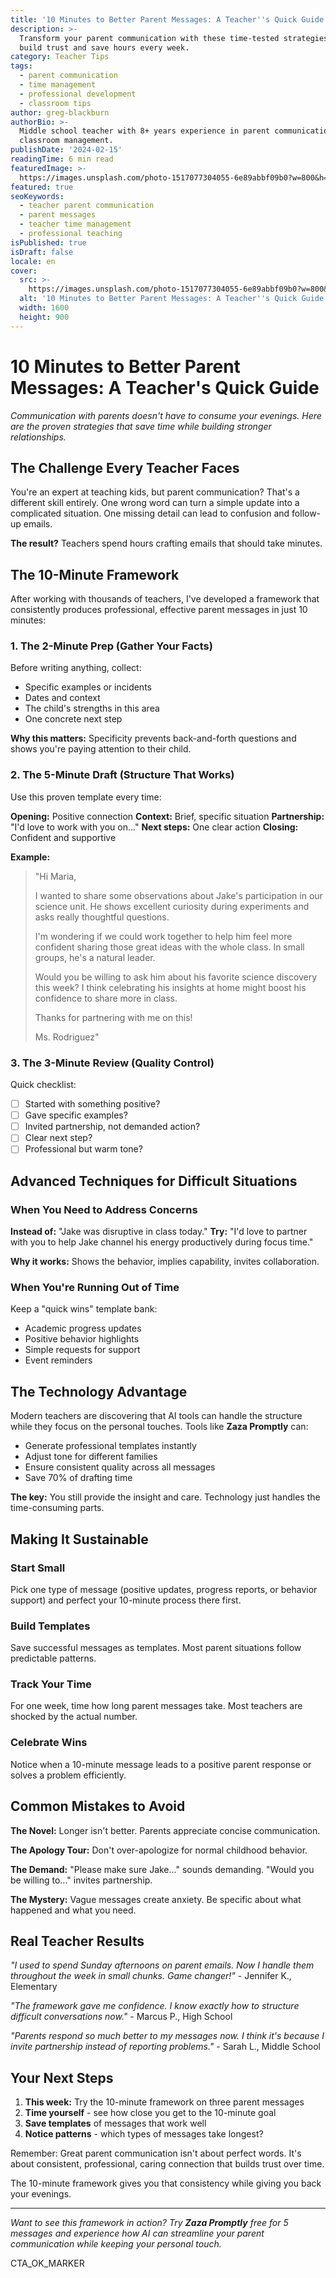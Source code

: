 ```yaml
---
title: '10 Minutes to Better Parent Messages: A Teacher''s Quick Guide'
description: >-
  Transform your parent communication with these time-tested strategies that
  build trust and save hours every week.
category: Teacher Tips
tags:
  - parent communication
  - time management
  - professional development
  - classroom tips
author: greg-blackburn
authorBio: >-
  Middle school teacher with 8+ years experience in parent communication and
  classroom management.
publishDate: '2024-02-15'
readingTime: 6 min read
featuredImage: >-
  https://images.unsplash.com/photo-1517077304055-6e89abbf09b0?w=800&h=400&fit=crop
featured: true
seoKeywords:
  - teacher parent communication
  - parent messages
  - teacher time management
  - professional teaching
isPublished: true
isDraft: false
locale: en
cover:
  src: >-
    https://images.unsplash.com/photo-1517077304055-6e89abbf09b0?w=800&h=400&fit=crop
  alt: '10 Minutes to Better Parent Messages: A Teacher''s Quick Guide'
  width: 1600
  height: 900
---
```


# 10 Minutes to Better Parent Messages: A Teacher's Quick Guide

*Communication with parents doesn't have to consume your evenings. Here are the proven strategies that save time while building stronger relationships.*

## The Challenge Every Teacher Faces

You're an expert at teaching kids, but parent communication? That's a different skill entirely. One wrong word can turn a simple update into a complicated situation. One missing detail can lead to confusion and follow-up emails.

**The result?** Teachers spend hours crafting emails that should take minutes.

## The 10-Minute Framework

After working with thousands of teachers, I've developed a framework that consistently produces professional, effective parent messages in just 10 minutes:

### 1. The 2-Minute Prep (Gather Your Facts)

Before writing anything, collect:
- Specific examples or incidents
- Dates and context
- The child's strengths in this area
- One concrete next step

**Why this matters:** Specificity prevents back-and-forth questions and shows you're paying attention to their child.

### 2. The 5-Minute Draft (Structure That Works)

Use this proven template every time:

**Opening:** Positive connection
**Context:** Brief, specific situation
**Partnership:** "I'd love to work with you on..."
**Next steps:** One clear action
**Closing:** Confident and supportive

**Example:**
> "Hi Maria,
> 
> I wanted to share some observations about Jake's participation in our science unit. He shows excellent curiosity during experiments and asks really thoughtful questions.
> 
> I'm wondering if we could work together to help him feel more confident sharing those great ideas with the whole class. In small groups, he's a natural leader.
> 
> Would you be willing to ask him about his favorite science discovery this week? I think celebrating his insights at home might boost his confidence to share more in class.
> 
> Thanks for partnering with me on this!
> 
> Ms. Rodriguez"

### 3. The 3-Minute Review (Quality Control)

Quick checklist:
- ☐ Started with something positive?
- ☐ Gave specific examples?
- ☐ Invited partnership, not demanded action?
- ☐ Clear next step?
- ☐ Professional but warm tone?

## Advanced Techniques for Difficult Situations

### When You Need to Address Concerns

**Instead of:** "Jake was disruptive in class today."
**Try:** "I'd love to partner with you to help Jake channel his energy productively during focus time."

**Why it works:** Shows the behavior, implies capability, invites collaboration.

### When You're Running Out of Time

Keep a "quick wins" template bank:
- Academic progress updates
- Positive behavior highlights  
- Simple requests for support
- Event reminders

## The Technology Advantage

Modern teachers are discovering that AI tools can handle the structure while they focus on the personal touches. Tools like **Zaza Promptly** can:

- Generate professional templates instantly
- Adjust tone for different families
- Ensure consistent quality across all messages
- Save 70% of drafting time

**The key:** You still provide the insight and care. Technology just handles the time-consuming parts.

## Making It Sustainable

### Start Small
Pick one type of message (positive updates, progress reports, or behavior support) and perfect your 10-minute process there first.

### Build Templates
Save successful messages as templates. Most parent situations follow predictable patterns.

### Track Your Time
For one week, time how long parent messages take. Most teachers are shocked by the actual number.

### Celebrate Wins
Notice when a 10-minute message leads to a positive parent response or solves a problem efficiently.

## Common Mistakes to Avoid

**The Novel:** Longer isn't better. Parents appreciate concise communication.

**The Apology Tour:** Don't over-apologize for normal childhood behavior.

**The Demand:** "Please make sure Jake..." sounds demanding. "Would you be willing to..." invites partnership.

**The Mystery:** Vague messages create anxiety. Be specific about what happened and what you need.

## Real Teacher Results

*"I used to spend Sunday afternoons on parent emails. Now I handle them throughout the week in small chunks. Game changer!"* - Jennifer K., Elementary

*"The framework gave me confidence. I know exactly how to structure difficult conversations now."* - Marcus P., High School

*"Parents respond so much better to my messages now. I think it's because I invite partnership instead of reporting problems."* - Sarah L., Middle School

## Your Next Steps

1. **This week:** Try the 10-minute framework on three parent messages
2. **Time yourself** - see how close you get to the 10-minute goal
3. **Save templates** of messages that work well
4. **Notice patterns** - which types of messages take longest?

Remember: Great parent communication isn't about perfect words. It's about consistent, professional, caring connection that builds trust over time.

The 10-minute framework gives you that consistency while giving you back your evenings.

---

*Want to see this framework in action? Try **Zaza Promptly** free for 5 messages and experience how AI can streamline your parent communication while keeping your personal touch.*

CTA_OK_MARKER
